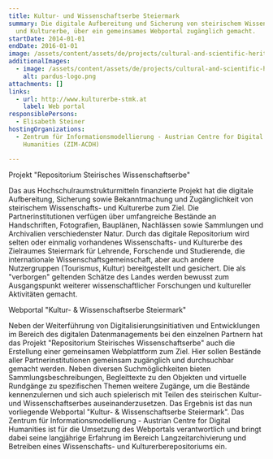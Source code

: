 ```yaml
---
title: Kultur- und Wissenschaftserbe Steiermark
summary: Die digitale Aufbereitung und Sicherung von steirischem Wissenschafts-
  und Kulturerbe, über ein gemeinsames Webportal zugänglich gemacht.
startDate: 2014-01-01
endDate: 2016-01-01
image: /assets/content/assets/de/projects/cultural-and-scientific-heritage-styria/project_unigraz_culture_stmk2.jpg
additionalImages:
  - image: /assets/content/assets/de/projects/cultural-and-scientific-heritage-styria/additionalImages/pardus-logo.png
    alt: pardus-logo.png
attachments: []
links:
  - url: http://www.kulturerbe-stmk.at
    label: Web portal
responsiblePersons:
  - Elisabeth Steiner
hostingOrganizations:
  - Zentrum für Informationsmodellierung - Austrian Centre for Digital
    Humanities (ZIM-ACDH)

---
```

Projekt "Repositorium Steirisches Wissenschaftserbe"

Das aus Hochschulraumstrukturmitteln finanzierte Projekt hat die digitale Aufbereitung, Sicherung sowie Bekanntmachung und Zugänglichkeit von steirischem Wissenschafts- und Kulturerbe zum Ziel. Die Partnerinstitutionen verfügen über umfangreiche Bestände an Handschriften, Fotografien, Bauplänen, Nachlässen sowie Sammlungen und Archivalien verschiedenster Natur. Durch das digitale Repositorium wird selten oder einmalig vorhandenes Wissenschafts- und Kulturerbe des Zielraumes Steiermark für Lehrende, Forschende und Studierende, die internationale Wissenschaftsgemeinschaft, aber auch andere Nutzergruppen (Tourismus, Kultur) bereitgestellt und gesichert. Die als "verborgen" geltenden Schätze des Landes werden bewusst zum Ausgangspunkt weiterer wissenschaftlicher Forschungen und kultureller Aktivitäten gemacht.

Webportal "Kultur- & Wissenschaftserbe Steiermark"

Neben der Weiterführung von Digitalisierungsinitiativen und Entwicklungen im Bereich des digitalen Datenmanagements bei den einzelnen Partnern hat das Projekt "Repositorium Steirisches Wissenschaftserbe" auch die Erstellung einer gemeinsamen Webplattform zum Ziel. Hier sollen Bestände aller Partnerinstitutionen gemeinsam zugänglich und durchsuchbar gemacht werden. Neben diversen Suchmöglichkeiten bieten Sammlungsbeschreibungen, Begleittexte zu den Objekten und virtuelle Rundgänge zu spezifischen Themen weitere Zugänge, um die Bestände kennenzulernen und sich auch spielerisch mit Teilen des steirischen Kultur- und Wissenschaftserbes auseinanderzusetzen. Das Ergebnis ist das nun vorliegende Webportal "Kultur- & Wissenschaftserbe Steiermark". Das Zentrum für Informationsmodellierung - Austrian Centre for Digital Humanities ist für die Umsetzung des Webportals verantwortlich und bringt dabei seine langjährige Erfahrung im Bereich Langzeitarchivierung und Betreiben eines Wissenschafts- und Kulturerberepositoriums ein.
